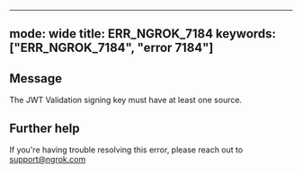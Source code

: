 
---
mode: wide
title: ERR_NGROK_7184
keywords: ["ERR_NGROK_7184", "error 7184"]
---

## Message
The JWT Validation signing key must have at least one source.




## Further help
If you're having trouble resolving this error, please reach out to [support@ngrok.com](mailto:support@ngrok.com?subject=Help%20with%20ERR_NGROK_7184)

